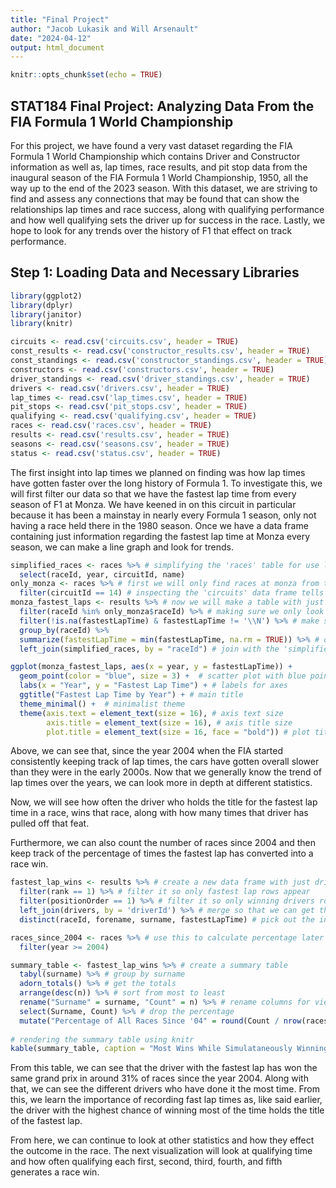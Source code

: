 ```yaml
---
title: "Final Project"
author: "Jacob Lukasik and Will Arsenault"
date: "2024-04-12"
output: html_document
---
```


```r
knitr::opts_chunk$set(echo = TRUE)
```

## STAT184 Final Project: Analyzing Data From the FIA Formula 1 World Championship

For this project, we have found a very vast dataset regarding the FIA Formula 1 World Championship which contains Driver and Constructor information as well as, lap times, race results, and pit stop data from the inaugural season of the FIA Formula 1 World Championship, 1950, all the way up to the end of the 2023 season. With this dataset, we are striving to find and assess any connections that may be found that can show the relationships lap times and race success, along with qualifying performance and how well qualifying sets the driver up for success in the race. Lastly, we hope to look for any trends over the history of F1 that effect on track performance. 

## Step 1: Loading Data and Necessary Libraries

```r
library(ggplot2)
library(dplyr)
library(janitor)
library(knitr)
```


```r
circuits <- read.csv('circuits.csv', header = TRUE)
const_results <- read.csv('constructor_results.csv', header = TRUE)
const_standings <- read.csv('constructor_standings.csv', header = TRUE)
constructors <- read.csv('constructors.csv', header = TRUE)
driver_standings <- read.csv('driver_standings.csv', header = TRUE)
drivers <- read.csv('drivers.csv', header = TRUE)
lap_times <- read.csv('lap_times.csv', header = TRUE)
pit_stops <- read.csv('pit_stops.csv', header = TRUE)
qualifying <- read.csv('qualifying.csv', header = TRUE)
races <- read.csv('races.csv', header = TRUE)
results <- read.csv('results.csv', header = TRUE)
seasons <- read.csv('seasons.csv', header = TRUE)
status <- read.csv('status.csv', header = TRUE)
```


The first insight into lap times we planned on finding was how lap times have gotten faster over the long history of Formula 1. To investigate this, we will first filter our data so that we have the fastest lap time from every season of F1 at Monza. We have keened in on this circuit in particular because it has been a mainstay in nearly every Formula 1 season, only not having a race held there in the 1980 season. Once we have a data frame containing just information regarding the fastest lap time at Monza every season, we can make a line graph and look for trends.


```r
simplified_races <- races %>% # simplifying the 'races' table for use later on
  select(raceId, year, circuitId, name)
only_monza <- races %>% # first we will only find races at monza from the 'races' data frame, then we will use those races to find the fastest lap times in 'results'
  filter(circuitId == 14) # inspecting the 'circuits' data frame tells us that Monza's circuitId is 14
monza_fastest_laps <- results %>% # now we will make a table with just the fastest lap time from every year
  filter(raceId %in% only_monza$raceId) %>% # making sure we only look at races at Monza
  filter(!is.na(fastestLapTime) & fastestLapTime != '\\N') %>% # make sure no N/A values are present
  group_by(raceId) %>% 
  summarize(fastestLapTime = min(fastestLapTime, na.rm = TRUE)) %>% # only contain the fastest lap time from each race
  left_join(simplified_races, by = "raceId") # join with the 'simplified_races' table to see what year the race was

ggplot(monza_fastest_laps, aes(x = year, y = fastestLapTime)) +
  geom_point(color = "blue", size = 3) +  # scatter plot with blue points
  labs(x = "Year", y = "Fastest Lap Time") + # labels for axes
  ggtitle("Fastest Lap Time by Year") + # main title
  theme_minimal() +  # minimalist theme
  theme(axis.text = element_text(size = 16), # axis text size
        axis.title = element_text(size = 16), # axis title size
        plot.title = element_text(size = 16, face = "bold")) # plot title size and style
```

Above, we can see that, since the year 2004 when the FIA started consistently keeping track of lap times, the cars have gotten overall slower than they were in the early 2000s. Now that we generally know the trend of lap times over the years, we can look more in depth at different statistics. 


Now, we will see how often the driver who holds the title for the fastest lap time in a race, wins that race, along with how many times that driver has pulled off that feat. 

Furthermore, we can also count the number of races since 2004 and then keep track of the percentage of times the fastest lap has converted into a race win. 

```r
fastest_lap_wins <- results %>% # create a new data frame with just drivers who have won with the fastest lap
  filter(rank == 1) %>% # filter it so only fastest lap rows appear
  filter(positionOrder == 1) %>% # filter it so only winning drivers rows appear
  left_join(drivers, by = 'driverId') %>% # merge so that we can get the drivers name as well
  distinct(raceId, forename, surname, fastestLapTime) # pick out the information we need 

races_since_2004 <- races %>% # use this to calculate percentage later
  filter(year >= 2004)

summary_table <- fastest_lap_wins %>% # create a summary table
  tabyl(surname) %>% # group by surname
  adorn_totals() %>% # get the totals 
  arrange(desc(n)) %>% # sort from most to least
  rename("Surname" = surname, "Count" = n) %>% # rename columns for viewer
  select(Surname, Count) %>% # drop the percentage
  mutate("Percentage of All Races Since '04" = round(Count / nrow(races_since_2004), 3)) # create the new appropriate percentage 
  
# rendering the summary table using knitr
kable(summary_table, caption = "Most Wins While Simulataneously Winning Fastest Lap")
```

From this table, we can see that the driver with the fastest lap has won the same grand prix in around 31% of races since the year 2004. Along with that, we can see the different drivers who have done it the most time. From this, we learn the importance of recording fast lap times as, like said earlier, the driver with the highest chance of winning most of the time holds the title of the fastest lap. 

From here, we can continue to look at other statistics and how they effect the outcome in the race. The next visualization will look at qualifying time and how often qualifying each first, second, third, fourth, and fifth generates a race win.  
